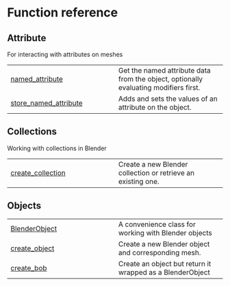 # Function reference {.doc .doc-index}

## Attribute

For interacting with attributes on meshes

| | |
| --- | --- |
| [named_attribute](named_attribute.qmd#databpy.named_attribute) | Get the named attribute data from the object, optionally evaluating modifiers first. |
| [store_named_attribute](store_named_attribute.qmd#databpy.store_named_attribute) | Adds and sets the values of an attribute on the object. |

## Collections

Working with collections in Blender

| | |
| --- | --- |
| [create_collection](create_collection.qmd#databpy.create_collection) | Create a new Blender collection or retrieve an existing one. |

## Objects

| | |
| --- | --- |
| [BlenderObject](BlenderObject.qmd#databpy.BlenderObject) | A convenience class for working with Blender objects |
| [create_object](create_object.qmd#databpy.create_object) | Create a new Blender object and corresponding mesh. |
| [create_bob](create_bob.qmd#databpy.create_bob) | Create an object but return it wrapped as a BlenderObject |